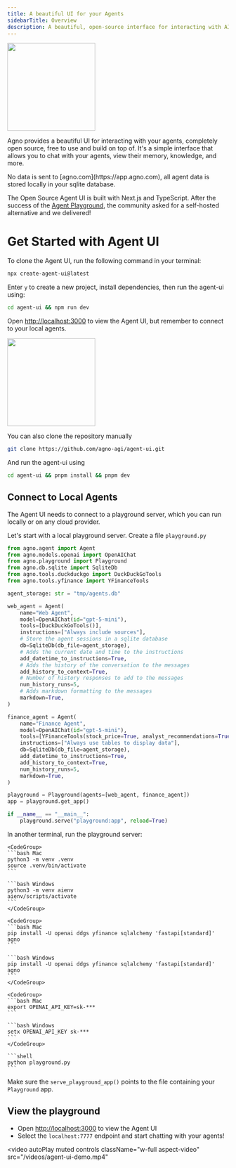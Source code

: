 ```yaml
---
title: A beautiful UI for your Agents
sidebarTitle: Overview
description: A beautiful, open-source interface for interacting with AI agents
---
```


<Frame>
  <img
    height="200"
    src="/images/agent-ui.png"
    style={{ borderRadius: '8px' }}
  />
</Frame>

Agno provides a beautiful UI for interacting with your agents, completely open source, free to use and build on top of. It's a simple interface that allows you to chat with your agents, view their memory, knowledge, and more.

<Note>
No data is sent to [agno.com](https://app.agno.com), all agent data is stored locally in your sqlite database.
</Note>

The Open Source Agent UI is built with Next.js and TypeScript. After the success of the [Agent Playground](/introduction/playground), the community asked for a self-hosted alternative and we delivered!

# Get Started with Agent UI

To clone the Agent UI, run the following command in your terminal:

```bash
npx create-agent-ui@latest
```

Enter `y` to create a new project, install dependencies, then run the agent-ui using:

```bash
cd agent-ui && npm run dev
```

Open [http://localhost:3000](http://localhost:3000) to view the Agent UI, but remember to connect to your local agents.

<Frame>
  <img
    height="200"
    src="/images/agent-ui-homepage.png"
    style={{ borderRadius: '8px' }}
  />
</Frame>

<br />

<Accordion title="Clone the repository manually" icon="github">

You can also clone the repository manually

```bash
git clone https://github.com/agno-agi/agent-ui.git
```

And run the agent-ui using

```bash
cd agent-ui && pnpm install && pnpm dev
```

</Accordion>

## Connect to Local Agents

The Agent UI needs to connect to a playground server, which you can run locally or on any cloud provider.

Let's start with a local playground server. Create a file `playground.py`

```python playground.py
from agno.agent import Agent
from agno.models.openai import OpenAIChat
from agno.playground import Playground
from agno.db.sqlite import SqliteDb
from agno.tools.duckduckgo import DuckDuckGoTools
from agno.tools.yfinance import YFinanceTools

agent_storage: str = "tmp/agents.db"

web_agent = Agent(
    name="Web Agent",
    model=OpenAIChat(id="gpt-5-mini"),
    tools=[DuckDuckGoTools()],
    instructions=["Always include sources"],
    # Store the agent sessions in a sqlite database
    db=SqliteDb(db_file=agent_storage),
    # Adds the current date and time to the instructions
    add_datetime_to_instructions=True,
    # Adds the history of the conversation to the messages
    add_history_to_context=True,
    # Number of history responses to add to the messages
    num_history_runs=5,
    # Adds markdown formatting to the messages
    markdown=True,
)

finance_agent = Agent(
    name="Finance Agent",
    model=OpenAIChat(id="gpt-5-mini"),
    tools=[YFinanceTools(stock_price=True, analyst_recommendations=True, company_info=True, company_news=True)],
    instructions=["Always use tables to display data"],
    db=SqliteDb(db_file=agent_storage),
    add_datetime_to_instructions=True,
    add_history_to_context=True,
    num_history_runs=5,
    markdown=True,
)

playground = Playground(agents=[web_agent, finance_agent])
app = playground.get_app()

if __name__ == "__main__":
    playground.serve("playground:app", reload=True)
```

In another terminal, run the playground server:

<Steps>
  <Step title="Setup your virtual environment">

    <CodeGroup>
    ```bash Mac
    python3 -m venv .venv
    source .venv/bin/activate
    ```

    ```bash Windows
    python3 -m venv aienv
    aienv/scripts/activate
    ```
    </CodeGroup>

  </Step>
  <Step title="Install dependencies">

    <CodeGroup>
    ```bash Mac
    pip install -U openai ddgs yfinance sqlalchemy 'fastapi[standard]' agno
    ```

    ```bash Windows
    pip install -U openai ddgs yfinance sqlalchemy 'fastapi[standard]' agno
    ```
    </CodeGroup>

  </Step>
  <Step title="Export your OpenAI key">

    <CodeGroup>
    ```bash Mac
    export OPENAI_API_KEY=sk-***
    ```

    ```bash Windows
    setx OPENAI_API_KEY sk-***
    ```
    </CodeGroup>

  </Step>
  <Step title="Run the Playground">

    ```shell
    python playground.py
    ```

  </Step>
</Steps>

<Tip>Make sure the `serve_playground_app()` points to the file containing your `Playground` app.</Tip>

## View the playground

- Open [http://localhost:3000](http://localhost:3000) to view the Agent UI
- Select the `localhost:7777` endpoint and start chatting with your agents!

<video
  autoPlay
  muted
  controls
  className="w-full aspect-video"
  src="/videos/agent-ui-demo.mp4"
></video>
